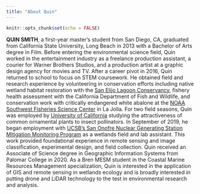 ```yaml
---
title: "About Quin"
---
```


```r
knitr::opts_chunk$set(echo = FALSE)
```

**QUIN SMITH**, a first-year master’s student from San Diego, CA, graduated from California State University, Long Beach in 2013 with a Bachelor of Arts degree in Film.  Before entering the environmental science field, Quin worked in the entertainment industry as a freelance production assistant, a courier for Warner Brothers Studios, and a production artist at a graphic design agency for movies and TV.  After a career pivot in 2016, Quin returned to school to focus on STEM coursework. He obtained field and research experience by volunteering in conservation efforts including native wetland habitat restoration with the [San Elijo Lagoon Conservancy](https://thenaturecollective.org/), fishery health assessment with the California Department of Fish and Wildlife, and conservation work with critically endangered white abalone at the [NOAA Southwest Fisheries Science Center](https://www.fisheries.noaa.gov/about/southwest-fisheries-science-center) in La Jolla.  For two field seasons, Quin was employed by [University of California](http://cesandiego.ucanr.edu/) studying the attractiveness of common ornamental plants to insect pollinators.  In September of 2019, he began employment with [UCSB’s San Onofre Nuclear Generating Station Mitigation Monitoring Program](https://marinemitigation.msi.ucsb.edu/) as a wetlands field and lab assistant.  This work provided foundational experience in remote sensing and image classification, experimental design, and field collection.  Quin received an Associate of Science degree in Geographic Information Systems from Palomar College in 2020.  As a Bren MESM student in the Coastal Marine Resources Management specialization, Quin is interested in the application of GIS and remote sensing in wetlands ecology and is broadly interested in putting drone and LiDAR technology to the test in environmental research and analysis.






